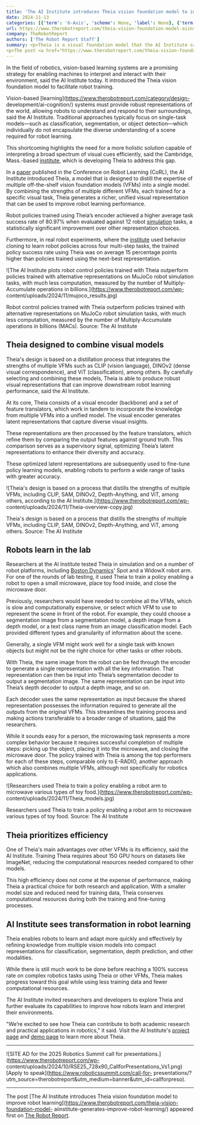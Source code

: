 ```yaml
---
title: 'The AI Institute introduces Theia vision foundation model to improve robot learning'
date: 2024-11-13
categories: [{'term': '6-Axis', 'scheme': None, 'label': None}, {'term': 'Academia / Research', 'scheme': None, 'label': None}, {'term': 'Artificial Intelligence / Cognition', 'scheme': None, 'label': None}, {'term': 'Cameras / Imaging / Vision', 'scheme': None, 'label': None}, {'term': 'News', 'scheme': None, 'label': None}, {'term': 'Software / Simulation', 'scheme': None, 'label': None}, {'term': 'AI Institute', 'scheme': None, 'label': None}, {'term': 'Boston Dynamics', 'scheme': None, 'label': None}]
url: https://www.therobotreport.com/theia-vision-foundation-model-aiinstitute-generates-improve-robot-learning/
company: TheRobotReport
authors: ['The Robot Report Staff']
summary: <p>Theia is a visual foundation model that the AI Institute says can distill diverse models for policy learning at a lower computation cost.</p>
<p>The post <a href="https://www.therobotreport.com/theia-vision-foundation-model-aiinstitute-generates-improve-robot-learning/">The AI Institute introduces Theia vision foundation model to improve robot learning</a> appeared first on <a href="https://www.therobotreport.com">The Robot Report</a>.</p>
---
```





In the field of robotics, vision-based learning systems are a promising
strategy for enabling machines to interpret and interact with their
environment, said the AI Institute today. It introduced the Theia vision
foundation model to facilitate robot training.

Vision-based [learning](https://www.therobotreport.com/category/design-
development/ai-cognition/) systems must provide robust representations of the
world, allowing robots to understand and respond to their surroundings, said
the AI Institute. Traditional approaches typically focus on single-task
models—such as classification, segmentation, or object detection—which
individually do not encapsulate the diverse understanding of a scene required
for robot learning.

This shortcoming highlights the need for a more holistic solution capable of
interpreting a broad spectrum of visual cues efficiently, said the Cambridge,
Mass.-based [institute](https://theaiinstitute.com/), which is developing
Theia to address this gap.

In a [paper](https://arxiv.org/abs/2407.20179) published in the Conference on
Robot Learning (CoRL), the AI Institute introduced Theia, a model that is
designed to distill the expertise of multiple off-the-shelf vision foundation
models (VFMs) into a single model. By combining the strengths of multiple
different VFMs, each trained for a specific visual task, Theia generates a
richer, unified visual representation that can be used to improve robot
learning performance.

Robot policies trained using Theia’s encoder achieved a higher average task
success rate of 80.97% when evaluated against 12 robot
[simulation](https://www.therobotreport.com/category/software-simulation/)
tasks, a statistically significant improvement over other representation
choices.

Furthermore, in real robot experiments, where the
[institute](https://www.therobotreport.com/tag/ai-institute/) used behavior
cloning to learn robot policies across four multi-step tasks, the trained
policy success rate using Theia was on average 15 percentage points higher
than policies trained using the next-best representation.

![The AI Institute plots robot control policies trained with Theia outperform
policies trained with alternative representations on MuJoCo robot simulation
tasks, with much less computation, measured by the number of Multiply-
Accumulate operations in billions.](https://www.therobotreport.com/wp-
content/uploads/2024/11/mujoco_results.jpg)

Robot control policies trained with Theia outperform policies trained with
alternative representations on MuJoCo robot simulation tasks, with much less
computation, measured by the number of Multiply-Accumulate operations in
billions (MACs). Source: The AI Institute

## Theia designed to combine visual models

Theia's design is based on a distillation process that integrates the
strengths of multiple VFMs such as CLIP (vision language), DINOv2 (dense
visual correspondence), and ViT (classification), among others. By carefully
selecting and combining these models, Theia is able to produce robust visual
representations that can improve downstream robot learning performance, said
the AI Institute.

At its core, Theia consists of a visual encoder (backbone) and a set of
feature translators, which work in tandem to incorporate the knowledge from
multiple VFMs into a unified model. The visual encoder generates latent
representations that capture diverse visual insights.

These representations are then processed by the feature translators, which
refine them by comparing the output features against ground truth. This
comparison serves as a supervisory signal, optimizing Theia’s latent
representations to enhance their diversity and accuracy.

These optimized latent representations are subsequently used to fine-tune
policy learning models, enabling robots to perform a wide range of tasks with
greater accuracy.

![Theia's design is based on a process that distills the strengths of multiple
VFMs, including CLIP, SAM, DINOv2, Depth-Anything, and ViT, among others,
according to the AI Institute.](https://www.therobotreport.com/wp-
content/uploads/2024/11/Theia-overview-copy.jpg)

Theia's design is based on a process that distills the strengths of multiple
VFMs, including CLIP, SAM, DINOv2, Depth-Anything, and ViT, among others.
Source: The AI Institute

## Robots learn in the lab

Researchers at the AI Institute tested Theia in simulation and on a number of
robot platforms, including [Boston
Dynamics](https://www.therobotreport.com/tag/boston-dynamics/)' Spot and a
WidowX robot arm. For one of the rounds of lab testing, it used Theia to train
a policy enabling a robot to open a small microwave, place toy food inside,
and close the microwave door.

Previously, researchers would have needed to combine all the VFMs, which is
slow and computationally expensive, or select which VFM to use to represent
the scene in front of the robot. For example, they could choose a segmentation
image from a segmentation model, a depth image from a depth model, or a text
class name from an image classification model. Each provided different types
and granularity of information about the scene.

Generally, a single VFM might work well for a single task with known objects
but might not be the right choice for other tasks or other robots.

With Theia, the same image from the robot can be fed through the encoder to
generate a single representation with all the key information. That
representation can then be input into Theia’s segmentation decoder to output a
segmentation image. The same representation can be input into Theia’s depth
decoder to output a depth image, and so on.

Each decoder uses the same representation as input because the shared
representation possesses the information required to generate all the outputs
from the original VFMs. This streamlines the training process and making
actions transferable to a broader range of situations,
[said](https://github.com/bdaiinstitute/theia) the researchers.

While it sounds easy for a person, the microwaving task represents a more
complex behavior because it requires successful completion of multiple steps:
picking up the object, placing it into the microwave, and closing the
microwave door. The policy trained with Theia is among the top performers for
each of these steps, comparable only to E-RADIO, another approach which also
combines multiple VFMs, although not specifically for robotics applications.

![Researchers used Theia to train a policy enabling a robot arm to microwave
various types of toy food.](https://www.therobotreport.com/wp-
content/uploads/2024/11/Theia_models.jpg)

Researchers used Theia to train a policy enabling a robot arm to microwave
various types of toy food. Source: The AI Institute

## Theia prioritizes efficiency

One of Theia's main advantages over other VFMs is its efficiency, said the AI
Institute. Training Theia requires about 150 GPU hours on datasets like
ImageNet, reducing the computational resources needed compared to other
models.

This high efficiency does not come at the expense of performance, making Theia
a practical choice for both research and application. With a smaller model
size and reduced need for training data, Theia conserves computational
resources during both the training and fine-tuning processes.

## AI Institute sees transformation in robot learning

Theia enables robots to learn and adapt more quickly and effectively by
refining knowledge from multiple vision models into compact representations
for classification, segmentation, depth prediction, and other modalities.

While there is still much work to be done before reaching a 100% success rate
on complex robotics tasks using Theia or other VFMs, Theia makes progress
toward this goal while using less training data and fewer computational
resources.

The AI Institute invited researchers and developers to explore Theia and
further evaluate its capabilities to improve how robots learn and interpret
their environments.

"We’re excited to see how Theia can contribute to both academic research and
practical applications in robotics," it said. Visit the AI Institute's
[project page](https://theia.theaiinstitute.com/) and [demo
page](https://huggingface.co/spaces/theaiinstitute/theia) to learn more about
Theia.

* * *

![SITE AD for the 2025 Robotics Summit call for
presentations.](https://www.therobotreport.com/wp-
content/uploads/2024/10/RSE25_728x90_CallforPresentations_Vs1.png) [Apply to
speak](https://www.roboticssummit.com/call-for-
presentations/?utm_source=therobotreport&utm_medium=banner&utm_id=callforpreso).

* * *

The post [The AI Institute introduces Theia vision foundation model to improve
robot learning](https://www.therobotreport.com/theia-vision-foundation-model-
aiinstitute-generates-improve-robot-learning/) appeared first on [The Robot
Report](https://www.therobotreport.com).

